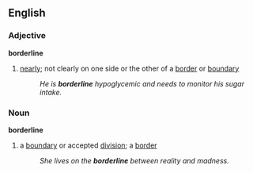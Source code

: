 ==English==
===Adjective===
'''borderline'''
#[[nearly]]; not clearly on one side or the other of a [[border]] or [[boundary]]
#:''He is '''borderline''' hypoglycemic and needs to monitor his sugar intake.''

===Noun===
'''borderline'''
#a [[boundary]] or accepted [[division]]; a [[border]]
#:''She lives on the '''borderline''' between reality and madness.''